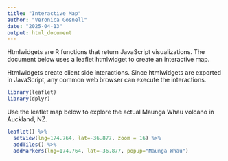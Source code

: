 ```yaml
---
title: "Interactive Map"
author: "Veronica Gosnell"
date: "2025-04-13"
output: html_document
---
```


Htmlwidgets are R functions that return JavaScript visualizations. The document below uses a leaflet htmlwidget to create an interactive map. 

Htmlwidgets create client side interactions. Since htmlwidgets are exported in JavaScript, any common web browser can execute the interactions.


```r
library(leaflet)
library(dplyr)
```

Use the leaflet map below to explore the actual Maunga Whau volcano in Auckland, NZ. 

```r
leaflet() %>%
  setView(lng=174.764, lat=-36.877, zoom = 16) %>% 
  addTiles() %>%
  addMarkers(lng=174.764, lat=-36.877, popup="Maunga Whau") 
```



